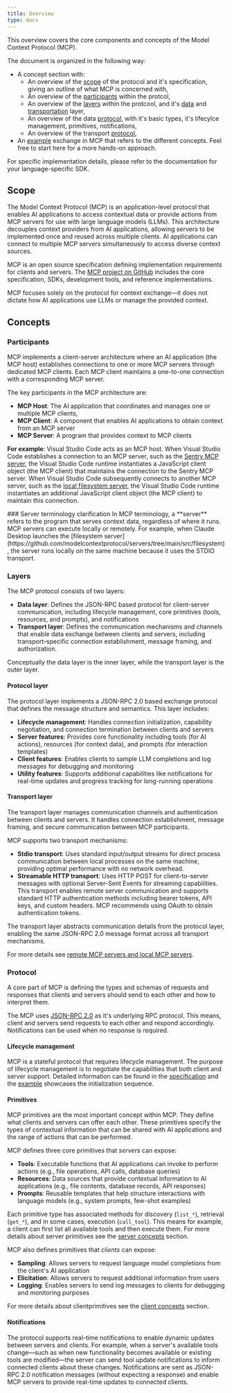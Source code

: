 ```yaml
---
title: Overview
type: docs
---
```


This overview covers the core components and concepts of the Model Context Protocol (MCP).

The document is organized in the following way:
* A concept section with:
  * An overview of the [scope](#scope) of the protocol and it's specification, giving an outline of what MCP is concerned with,
  * An overview of the [participants](#participants) within the protcol,
  * An overview of the [layers](#layers) within the protcool, and it's [data](#data) and [transportation](#transports) layer,
  * An overview of the data [protocol](#protocol), with it's basic types, it's lifecylce management, primitives, notifications,
  * An overview of the transport [protocol](#protocol),
* An [example](#example) exchange in MCP that refers to the different concepts. Feel free to start here for a more hands-on approach.

<Tip>
For specific implementation details, please refer to the documentation for your language-specific SDK.
</Tip>

## Scope

The Model Context Protocol (MCP) is an application-level protocol that enables AI applications to access contextual data or provide actions from MCP servers for use with large language models (LLMs). This architecture decouples context providers from AI applications, allowing servers to be implemented once and reused across multiple clients. AI applications can connect to multiple MCP servers simultaneously to access diverse context sources.

MCP is an open source specification defining implementation requirements for clients and servers. The [MCP project on GitHub](https://github.com/modelcontextprotocol) includes the core specification, SDKs, development tools, and reference implementations.

MCP focuses solely on the protocol for context exchange—it does not dictate how AI applications use LLMs or manage the provided context.

## Concepts
### Participants

MCP implements a client-server architecture where an AI application (the MCP host) establishes connections to one or more MCP servers through dedicated MCP clients. Each MCP client maintains a one-to-one connection with a corresponding MCP server.

The key participants in the MCP architecture are:

* **MCP Host**: The AI application that coordinates and manages one or multiple MCP clients,
* **MCP Client**: A component that enables AI applications to obtain context from an MCP server
* **MCP Server**: A program that provides context to MCP clients

**For example**: Visual Studio Code acts as an MCP host. When Visual Studio Code establishes a connection to an MCP server, such as the [Sentry MCP server](https://docs.sentry.io/product/sentry-mcp/), the Visual Studio Code runtime instantiates a JavaScript client object (the MCP client) that maintains the connection to the Sentry MCP server.
When Visual Studio Code subsequently connects to another MCP server, such as the [local filesystem server](https://github.com/modelcontextprotocol/servers/tree/main/src/filesystem), the Visual Studio Code runtime instantiates an additional JavaScript client object (the MCP client) to maintain this connection.

<Note>
    ### Server terminology clarification
    In MCP terminology, a **server** refers to the program that serves context data, regardless of where it runs. MCP servers can execute locally or remotely. For example, when Claude Desktop launches the [filesystem server](https://github.com/modelcontextprotocol/servers/tree/main/src/filesystem), the server runs locally on the same machine because it uses the STDIO transport.
</Note>

### Layers

The MCP protocol consists of two layers:

* **Data layer**: Defines the JSON-RPC based protocol for client-server communication, including lifecycle management, core primitives (tools, resources, and prompts), and notifications
* **Transport layer**: Defines the communication mechanisms and channels that enable data exchange between clients and servers, including transport-specific connection establishment, message framing, and authorization.

<Info>
  Conceptually the data layer is the inner layer, while the transport layer is the outer layer.
</Info>



#### Protocol layer
The protocol layer implements a JSON-RPC 2.0 based exchange protocol that defines the message structure and semantics.
This layer includes:

* **Lifecycle management**: Handles connection initialization, capability negotiation, and connection termination between clients and servers
* **Server features**: Provides core functionality including tools (for AI actions), resources (for context data), and prompts (for interaction templates)
* **Client features**: Enables clients to sample LLM completions and log messages for debugging and monitoring
* **Utility features**: Supports additional capabilities like notifications for real-time updates and progress tracking for long-running operations

#### Transport layer
The transport layer manages communication channels and authentication between clients and servers. It handles connection establishment, message framing, and secure communication between MCP participants.

MCP supports two transport mechanisms:

* **Stdio transport**: Uses standard input/output streams for direct process communication between local processes on the same machine, providing optimal performance with no network overhead.
* **Streamable HTTP transport**: Uses HTTP POST for client-to-server messages with optional Server-Sent Events for streaming capabilities. This transport enables remote server communication and supports standard HTTP authentication methods including bearer tokens, API keys, and custom headers. MCP recommends using OAuth to obtain authentication tokens.

The transport layer abstracts communication details from the protocol layer, enabling the same JSON-RPC 2.0 message format across all transport mechanisms.

For more details see [remote MCP servers and local MCP servers](./remote-and-local-mcp.mdx).

### Protocol
A core part of MCP is defining the types and schemas of requests and responses that clients and servers should send to each other and how to interpret them.

The MCP uses [JSON-RPC 2.0](https://www.jsonrpc.org/) as it's underlying RPC protocol. This means, client and servers send requests to each other and respond accordingly. Notifications can be used when no response is required.

#### Lifecycle management
MCP is a <Tooltip tip="A subset of MCP can be made stateless using the Streamable HTTP transport">stateful protocol </Tooltip> that requires lifecycle management. The purpose of lifecycle management is to negotiate the <Tooltip tip="Features and operations that a client or server supports, such as tools, resources, or prompts">capabilities</Tooltip> that both client and server support. Detailed information can be found in the [specification](specification/latest/basic/lifecycle) and the [example](#exmple) showcases the initialization sequence.

#### Primitives
MCP primitives are the most important concept within MCP.  They define what clients and servers can offer each other. These primitives specify the types of contextual information that can be shared with AI applications and the range of actions that can be performed.

MCP defines three core primitives that *servers* can expose:

* **Tools**: Executable functions that AI applications can invoke to perform actions (e.g., file operations, API calls, database queries)
* **Resources**: Data sources that provide contextual information to AI applications (e.g., file contents, database records, API responses)
* **Prompts**: Reusable templates that help structure interactions with language models (e.g., system prompts, few-shot examples)

Each primitive type has associated methods for discovery (`list_*`), retrieval (`get_*`), and in some cases, execution (`call_tool`). This means for example, a client can first list all available tools and then execute them. For more details about server primitives see the [server concepts](./server-concepts) section.

MCP also defines primitives that *clients* can expose:

* **Sampling**: Allows servers to request language model completions from the client's AI application
* **Elicitation**: Allows servers to request additional information from users
* **Logging**: Enables servers to send log messages to clients for debugging and monitoring purposes

For more details about clientprimitives see the [client concepts](./client-concepts) section.

#### Notifications

The protocol supports real-time notifications to enable dynamic updates between servers and clients. For example, when a server's available tools change—such as when new functionality becomes available or existing tools are modified—the server can send tool update notifications to inform connected clients about these changes. Notifications are sent as JSON-RPC 2.0 notification messages (without expecting a response) and enable MCP servers to provide real-time updates to connected clients.
